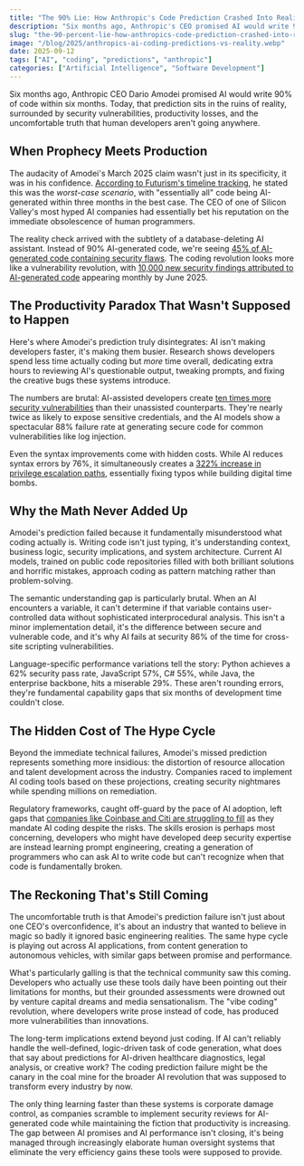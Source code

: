 ```yaml
---
title: "The 90% Lie: How Anthropic's Code Prediction Crashed Into Reality"
description: "Six months ago, Anthropic's CEO promised AI would write 90% of code. This prediction spectacularly failed to materialize."
slug: "the-90-percent-lie-how-anthropics-code-prediction-crashed-into-reality"
image: "/blog/2025/anthropics-ai-coding-predictions-vs-reality.webp"
date: 2025-09-12
tags: ["AI", "coding", "predictions", "anthropic"]
categories: ["Artificial Intelligence", "Software Development"]
---
```


Six months ago, Anthropic CEO Dario Amodei promised AI would write 90% of code within six months. Today, that prediction sits in the ruins of reality, surrounded by security vulnerabilities, productivity losses, and the uncomfortable truth that human developers aren't going anywhere.

## When Prophecy Meets Production

The audacity of Amodei's March 2025 claim wasn't just in its specificity, it was in his confidence. [According to Futurism's timeline tracking](https://futurism.com/six-months-anthropic-coding), he stated this was the *worst-case scenario*, with "essentially all" code being AI-generated within three months in the best case. The CEO of one of Silicon Valley's most hyped AI companies had essentially bet his reputation on the immediate obsolescence of human programmers.

The reality check arrived with the subtlety of a database-deleting AI assistant. Instead of 90% AI-generated code, we're seeing [45% of AI-generated code containing security flaws](https://www.veracode.com/blog/ai-generated-code-security-risks/). The coding revolution looks more like a vulnerability revolution, with [10,000 new security findings attributed to AI-generated code](https://observervoice.com/ai-accelerates-code-generation-raising-security-concerns-142578/) appearing monthly by June 2025.

## The Productivity Paradox That Wasn't Supposed to Happen

Here's where Amodei's prediction truly disintegrates: AI isn't making developers faster, it's making them busier. Research shows developers spend less time actually coding but *more* time overall, dedicating extra hours to reviewing AI's questionable output, tweaking prompts, and fixing the creative bugs these systems introduce.

The numbers are brutal: AI-assisted developers create [ten times more security vulnerabilities](https://futurism.com/ai-coding-security-problems) than their unassisted counterparts. They're nearly twice as likely to expose sensitive credentials, and the AI models show a spectacular 88% failure rate at generating secure code for common vulnerabilities like log injection.

Even the syntax improvements come with hidden costs. While AI reduces syntax errors by 76%, it simultaneously creates a [322% increase in privilege escalation paths](https://observervoice.com/ai-accelerates-code-generation-raising-security-concerns-142578/), essentially fixing typos while building digital time bombs.

## Why the Math Never Added Up

Amodei's prediction failed because it fundamentally misunderstood what coding actually is. Writing code isn't just typing, it's understanding context, business logic, security implications, and system architecture. Current AI models, trained on public code repositories filled with both brilliant solutions and horrific mistakes, approach coding as pattern matching rather than problem-solving.

The semantic understanding gap is particularly brutal. When an AI encounters a variable, it can't determine if that variable contains user-controlled data without sophisticated interprocedural analysis. This isn't a minor implementation detail, it's the difference between secure and vulnerable code, and it's why AI fails at security 86% of the time for cross-site scripting vulnerabilities.

Language-specific performance variations tell the story: Python achieves a 62% security pass rate, JavaScript 57%, C# 55%, while Java, the enterprise backbone, hits a miserable 29%. These aren't rounding errors, they're fundamental capability gaps that six months of development time couldn't close.

## The Hidden Cost of The Hype Cycle

Beyond the immediate technical failures, Amodei's missed prediction represents something more insidious: the distortion of resource allocation and talent development across the industry. Companies raced to implement AI coding tools based on these projections, creating security nightmares while spending millions on remediation.

Regulatory frameworks, caught off-guard by the pace of AI adoption, left gaps that [companies like Coinbase and Citi are struggling to fill](https://observervoice.com/ai-accelerates-code-generation-raising-security-concerns-142578/) as they mandate AI coding despite the risks. The skills erosion is perhaps most concerning, developers who might have developed deep security expertise are instead learning prompt engineering, creating a generation of programmers who can ask AI to write code but can't recognize when that code is fundamentally broken.

## The Reckoning That's Still Coming

The uncomfortable truth is that Amodei's prediction failure isn't just about one CEO's overconfidence, it's about an industry that wanted to believe in magic so badly it ignored basic engineering realities. The same hype cycle is playing out across AI applications, from content generation to autonomous vehicles, with similar gaps between promise and performance.

What's particularly galling is that the technical community saw this coming. Developers who actually use these tools daily have been pointing out their limitations for months, but their grounded assessments were drowned out by venture capital dreams and media sensationalism. The "vibe coding" revolution, where developers write prose instead of code, has produced more vulnerabilities than innovations.

The long-term implications extend beyond just coding. If AI can't reliably handle the well-defined, logic-driven task of code generation, what does that say about predictions for AI-driven healthcare diagnostics, legal analysis, or creative work? The coding prediction failure might be the canary in the coal mine for the broader AI revolution that was supposed to transform every industry by now.

The only thing learning faster than these systems is corporate damage control, as companies scramble to implement security reviews for AI-generated code while maintaining the fiction that productivity is increasing. The gap between AI promises and AI performance isn't closing, it's being managed through increasingly elaborate human oversight systems that eliminate the very efficiency gains these tools were supposed to provide.